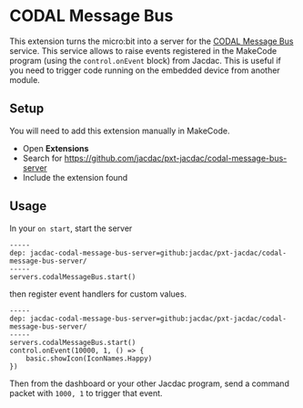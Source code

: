 # CODAL Message Bus

This extension turns the micro:bit into a server for the [CODAL Message Bus](/services/codalmessagebus) service.
This service allows to raise events registered in the MakeCode program (using the `control.onEvent` block) from Jacdac.
This is useful if you need to trigger code running on the embedded device from another module.

## Setup

You will need to add this extension manually in MakeCode.

-   Open **Extensions**
-   Search for https://github.com/jacdac/pxt-jacdac/codal-message-bus-server
-   Include the extension found

## Usage

In your `on start`, start the server

```blocks
-----
dep: jacdac-codal-message-bus-server=github:jacdac/pxt-jacdac/codal-message-bus-server/
-----
servers.codalMessageBus.start()
```

then register event handlers for custom values.

```blocks
-----
dep: jacdac-codal-message-bus-server=github:jacdac/pxt-jacdac/codal-message-bus-server/
-----
servers.codalMessageBus.start()
control.onEvent(10000, 1, () => {
    basic.showIcon(IconNames.Happy)
})
```

Then from the dashboard or your other Jacdac program, send a command packet with `1000, 1` to trigger that event.
